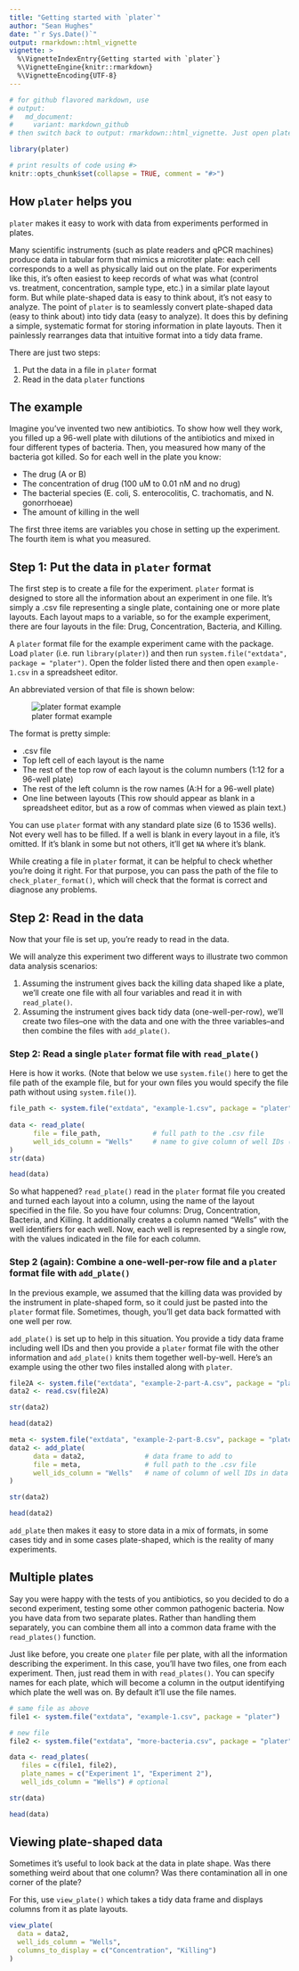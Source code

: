 ```yaml
---
title: "Getting started with `plater`"
author: "Sean Hughes"
date: "`r Sys.Date()`"
output: rmarkdown::html_vignette
vignette: >
  %\VignetteIndexEntry{Getting started with `plater`}
  %\VignetteEngine{knitr::rmarkdown}
  %\VignetteEncoding{UTF-8}
---
```

```r
# for github flavored markdown, use 
# output:
#   md_document:
#     variant: markdown_github
# then switch back to output: rmarkdown::html_vignette. Just open plater-basics.md and resave to update time stamp

library(plater)

# print results of code using #>
knitr::opts_chunk$set(collapse = TRUE, comment = "#>")
```

## How `plater` helps you

`plater` makes it easy to work with data from experiments performed in plates.

Many scientific instruments (such as plate readers and qPCR machines) produce data in tabular form that mimics a microtiter plate: each cell corresponds to a well as physically laid out on the plate. For experiments like this, it's often easiest to keep records of what was what (control vs. treatment, concentration, sample type, etc.) in a similar plate layout form. 
But while plate-shaped data is easy to think about, it's not easy to analyze. The point of `plater` is to seamlessly convert plate-shaped data (easy to think about) into tidy data (easy to analyze). It does this by defining a simple, systematic format for storing information in plate layouts. Then it painlessly rearranges data that intuitive format into a tidy data frame.

There are just two steps: 

1. Put the data in a file in `plater` format 
2. Read in the data `plater` functions

## The example

Imagine you've invented two new antibiotics. To show how well they work, you filled up a 96-well plate with dilutions of the antibiotics and mixed in four different types of bacteria. Then, you measured how many of the bacteria got killed. So for each well in the plate you know: 

* The drug (A or B)
* The concentration of drug (100 uM to 0.01 nM and no drug)
* The bacterial species (E. coli, S. enterocolitis, C. trachomatis, and N. gonorrhoeae)
* The amount of killing in the well

The first three items are variables you chose in setting up the experiment. The fourth item is what you measured.

## Step 1: Put the data in `plater` format

The first step is to create a file for the experiment. `plater` format is designed to store all the information about an experiment in one file. It's simply a .csv file representing a single plate, containing one or more plate layouts. Each layout maps to a variable, so for the example experiment, there are four layouts in the file: Drug, Concentration, Bacteria, and Killing. 

A `plater` format file for the example experiment came with the package. Load `plater` (i.e. run `library(plater)`) and then run `system.file("extdata", package = "plater")`. Open the folder listed there and then open `example-1.csv` in a spreadsheet editor. 

An abbreviated version of that file is shown below: 

![plater format example](plater-format-image.png)

The format is pretty simple: 

* .csv file
* Top left cell of each layout is the name
* The rest of the top row of each layout is the column numbers (1:12 for a 96-well plate)
* The rest of the left column is the row names (A:H for a 96-well plate)
* One line between layouts (This row should appear as blank in a spreadsheet editor, but as a row of commas when viewed as plain text.)

You can use `plater` format with any standard plate size (6 to 1536 wells). Not every well has to be filled. If a well is blank in every layout in a file, it's omitted. If it's blank in some but not others, it'll get `NA` where it's blank.

While creating a file in `plater` format, it can be helpful to check whether you're doing it right. For that purpose, you can pass the path of the file to `check_plater_format()`, which will check that the format is correct and diagnose any problems.  

## Step 2: Read in the data

Now that your file is set up, you're ready to read in the data. 

We will analyze this experiment two different ways to illustrate two common data analysis scenarios: 

1. Assuming the instrument gives back the killing data shaped like a plate, we'll create one file with all four variables and read it in with `read_plate()`.
2. Assuming the instrument gives back tidy data (one-well-per-row), we'll create two files--one with the data and one with the three variables--and then combine the files with `add_plate()`.  

### Step 2: Read a single `plater` format file with `read_plate()`

Here is how it works. (Note that below we use `system.file()` here to get the file path of the example file, but for your own files you would specify the file path without using `system.file()`).

```r
file_path <- system.file("extdata", "example-1.csv", package = "plater")
   
data <- read_plate(
      file = file_path,             # full path to the .csv file
      well_ids_column = "Wells"     # name to give column of well IDs (optional)
)
str(data)

head(data)
```

So what happened? `read_plate()` read in the `plater` format file you created and turned each layout into a column, using the name of the layout specified in the file. So you have four columns: Drug, Concentration, Bacteria, and Killing. It additionally creates a column named "Wells" with the well identifiers for each well. Now, each well is represented by a single row, with the values indicated in the file for each column. 

### Step 2 (again): Combine a one-well-per-row file and a `plater` format file with `add_plate()`

In the previous example, we assumed that the killing data was provided by the instrument in plate-shaped form, so it could just be pasted into the `plater` format file. Sometimes, though, you'll get data back formatted with one well per row. 

`add_plate()` is set up to help in this situation. You provide a tidy data frame including well IDs and then you provide a `plater` format file with the other information and `add_plate()` knits them together well-by-well. Here's an example using the other two files installed along with `plater`. 

```r
file2A <- system.file("extdata", "example-2-part-A.csv", package = "plater")
data2 <- read.csv(file2A)

str(data2)

head(data2)

meta <- system.file("extdata", "example-2-part-B.csv", package = "plater")
data2 <- add_plate(
      data = data2,               # data frame to add to 
      file = meta,                # full path to the .csv file
      well_ids_column = "Wells"   # name of column of well IDs in data frame
)

str(data2)

head(data2)
```

`add_plate` then makes it easy to store data in a mix of formats, in some cases tidy and in some cases plate-shaped, which is the reality of many experiments. 

## Multiple plates

Say you were happy with the tests of you antibiotics, so you decided to do a second experiment, testing some other common pathogenic bacteria. Now you have data from two separate plates. Rather than handling them separately, you can combine them all into a common data frame with the `read_plates()` function. 

Just like before, you create one `plater` file per plate, with all the information describing the experiment. In this case, you'll have two files, one from each experiment. Then, just read them in with `read_plates()`. You can specify names for each plate, which will become a column in the output identifying which plate the well was on. By default it'll use the file names. 

```r
# same file as above
file1 <- system.file("extdata", "example-1.csv", package = "plater")

# new file
file2 <- system.file("extdata", "more-bacteria.csv", package = "plater")

data <- read_plates(
   files = c(file1, file2),
   plate_names = c("Experiment 1", "Experiment 2"),
   well_ids_column = "Wells") # optional

str(data)

head(data)
```

## Viewing plate-shaped data

Sometimes it's useful to look back at the data in plate shape. Was there something weird about that one column? Was there contamination all in one corner of the plate? 

For this, use `view_plate()` which takes a tidy data frame and displays columns from it as plate layouts. 

```r
view_plate(
  data = data2, 
  well_ids_column = "Wells", 
  columns_to_display = c("Concentration", "Killing")
)
```